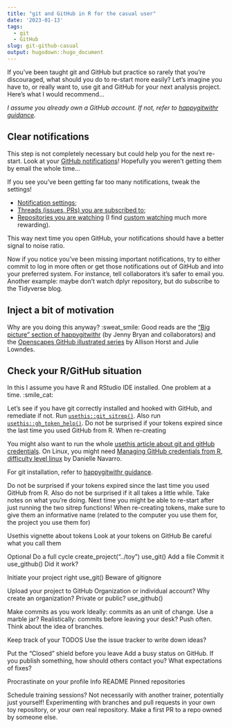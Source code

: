 ```yaml
---
title: "git and GitHub in R for the casual user"
date: '2023-01-13'
tags:
  - git
  - GitHub
slug: git-github-casual
output: hugodown::hugo_document
---
```


If you’ve been taught git and GitHub but practice so rarely that you’re discouraged, what should you do to re-start more easily? 
Let’s imagine you have to, or really want to, use git and GitHub for your next analysis project. 
Here's what I would recommend...

_I assume you already own a GitHub account. If not, refer to [happygitwithr guidance](https://happygitwithr.com/github-acct.html)._

## Clear notifications

This step is not completely necessary but could help you for the next re-start.
Look at your [GitHub notifications](https://github.com/notifications)!
Hopefully you weren’t getting them by email the whole time...

If you see you've been getting far too many notifications, tweak the settings!

* [Notification settings](https://github.com/settings/notifications);
* [Threads (issues, PRs) you are subscribed to](https://github.com/notifications/subscriptions);
* [Repositories you are watching](https://github.com/watching) (I find [custom watching](https://docs.github.com/en/account-and-profile/managing-subscriptions-and-notifications-on-github/setting-up-notifications/configuring-notifications#configuring-your-watch-settings-for-an-individual-repository) much more rewarding).

This way next time you open GitHub, your notifications should have a better signal to noise ratio.

Now if you notice you've been missing important notifications, try to either commit to log in more often or get those notifications out of GitHub and into your preferred system.
For instance, tell collaborators it's safer to email you. 
Another example: maybe don’t watch dplyr repository, but do subscribe to the Tidyverse blog.

## Inject a bit of motivation

Why are you doing this anyway? :sweat_smile:
Good reads are the ["Big picture" section of happygitwithr](https://happygitwithr.com/big-picture.html) (by Jenny Bryan and collaborators) and the [Openscapes GitHub illustrated series](https://www.openscapes.org/blog/2022/05/27/github-illustrated-series/) by Allison Horst and Julie Lowndes.

## Check your R/GitHub situation

In this I assume you have R and RStudio IDE installed.
One problem at a time. :smile_cat:

Let's see if you have git correctly installed and hooked with GitHub, and remediate if not.
Run [`usethis::git_sitrep()`](https://usethis.r-lib.org/reference/git_sitrep.html).
Also run [`usethis::gh_token_help()`](https://usethis.r-lib.org/reference/github-token.html).
Do not be surprised if your tokens expired since the last time you used GitHub from R.
When re-creating

You might also want to run the whole [usethis article about git and gitHub credentials](https://usethis.r-lib.org/articles/git-credentials.html).
On Linux, you might need [Managing GitHub credentials from R, difficulty level linux](https://blog.djnavarro.net/posts/2021-08-08_git-credential-helpers/) by Danielle Navarro.

For git installation, refer to [happygitwithr guidance](https://happygitwithr.com/install-git.html).

Do not be surprised if your tokens expired since the last time you used GitHub from R.
Also do not be surprised if it all takes a little while. Take notes on what you're doing. Next time you might be able to re-start after just running the two sitrep functions!
When re-creating tokens, make sure to give them an informative name (related to the computer you use them for, the project you use them for)

Usethis vignette about tokens
Look at your tokens on GitHub
Be careful what you call them

Optional
Do a full cycle
create_project(“../toy”)
use_git()
Add a file
Commit it
use_github()
Did it work?

Initiate your project right
use_git()
Beware of gitignore

Upload your project to GitHub
Organization or individual account? Why create an organization?
Private or public?
use_github()

Make commits as you work
Ideally: commits as an unit of change. Use a marble jar?
Realistically: commits before leaving your desk?
Push often.
Think about the idea of branches. 

Keep track of your TODOS
Use the issue tracker to write down ideas?

Put the “Closed” shield before you leave
Add a busy status on GitHub.
If you publish something, how should others contact you?
What expectations of fixes?

Procrastinate on your profile
Info
README
Pinned repositories

Schedule training sessions?
Not necessarily with another trainer, potentially just yourself!
Experimenting with branches and pull requests in your own toy repository, or your own real repository.
Make a first PR to a repo owned by someone else.


